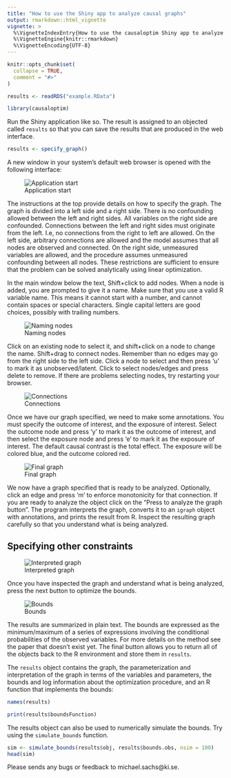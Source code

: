 ```yaml
---
title: "How to use the Shiny app to analyze causal graphs"
output: rmarkdown::html_vignette
vignette: >
  %\VignetteIndexEntry{How to use the causaloptim Shiny app to analyze graphs}
  %\VignetteEngine{knitr::rmarkdown}
  %\VignetteEncoding{UTF-8}
---
```


```r
knitr::opts_chunk$set(
  collapse = TRUE,
  comment = "#>"
)

results <- readRDS("example.RData")
```

```r
library(causaloptim)
```

Run the Shiny application like so. The result is assigned to an objected called `results` so that you can save the results that are produced in the web interface. 

```r
results <- specify_graph()
```

A new window in your system's default web browser is opened with the following interface: 

![Application start](screen1.png)

The instructions at the top provide details on how to specify the graph. The graph is divided into a left side and a right side. There is no confounding allowed between the left and right sides. All variables on the right side are confounded. Connections between the left and right sides must originate from the left. I.e, no connections from the right to left are allowed. On the left side, arbitrary connections are allowed and the model assumes that all nodes are observed and connected. On the right side, unmeasured variables are allowed, and the procedure assumes unmeasured confounding between all nodes. These restrictions are sufficient to ensure that the problem can be solved analytically using linear optimization. 

In the main window below the text, Shift+click to add nodes. When a node is added, you are prompted to give it a name. Make sure that you use a valid R variable name. This means it cannot start with a number, and cannot contain spaces or special characters. Single capital letters are good choices, possibly with trailing numbers. 

![Naming nodes](screen2.png)

Click on an existing node to select it, and shift+click on a node to change the name. Shift+drag to connect nodes. Remember than no edges may go from the right side to the left side. Click a node to select and then press 'u' to mark it as unobserved/latent. Click to select nodes/edges and press delete to remove. If there are problems selecting nodes, try restarting your browser.  

![Connections](screen3.png)

Once we have our graph specified, we need to make some annotations. You must specify the outcome of interest, and the exposure of interest. Select the outcome node and press 'y' to mark it as the outcome of interest, and then select the exposure node and press 'e' to mark it as the exposure of interest. The default causal contrast is the total effect. The exposure will be colored blue, and the outcome colored red. 

![Final graph](screen4.png)

We now have a graph specified that is ready to be analyzed. Optionally, click an edge and press 'm' to enforce monotonicity for that connection. If you are ready to analyze the object click on the "Press to analyze the graph button". The program interprets the graph, converts it to an `igraph` object with annotations, and prints the result from R. Inspect the resulting graph carefully so that you understand what is being analyzed. 

## Specifying other constraints




![Interpreted graph](screen5.png)

Once you have inspected the graph and understand what is being analyzed, press the next button to optimize the bounds. 

![Bounds](screen6.png)

The results are summarized in plain text. The bounds are expressed as the minimum/maximum of a series of expressions involving the conditional probabilities of the observed variables. For more details on the method see the paper that doesn't exist yet. The final button allows you to return all of the objects back to the R environment and store them in `results`. 

The `results` object contains the graph, the parameterization and interpretation of the graph in terms of the variables and parameters, the bounds and log information about the optimization procedure, and an R function that implements the bounds: 

```r
names(results)

print(results$boundsFunction)
```


The results object can also be used to numerically simulate the bounds. Try using the `simulate_bounds` function. 


```r
sim <- simulate_bounds(results$obj, results$bounds.obs, nsim = 100)
head(sim)
```

Please sends any bugs or feedback to michael.sachs@ki.se. 


